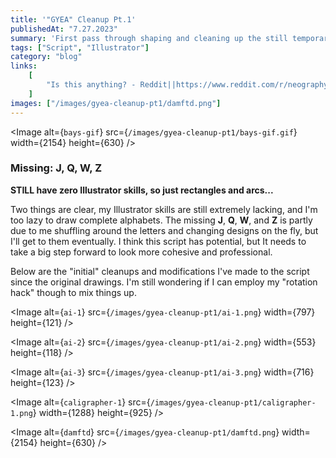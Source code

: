 ```yaml
---
title: '"GYEA" Cleanup Pt.1'
publishedAt: "7.27.2023"
summary: 'First pass through shaping and cleaning up the still temporarily named "GYEA" script in Illustrator.'
tags: ["Script", "Illustrator"]
category: "blog"
links:
    [
        "Is this anything? - Reddit||https://www.reddit.com/r/neography/comments/13wk0t6/is_this_anything/?utm_source=share&amp;utm_medium=web2x&amp;context=3",
    ]
images: ["/images/gyea-cleanup-pt1/damftd.png"]
---
```


<Image
	alt={`bays-gif`}
	src={`/images/gyea-cleanup-pt1/bays-gif.gif`}
	width={2154}
	height={630}
/>

### Missing: J, Q, W, Z

**STILL have zero Illustrator skills, so just rectangles and arcs...**

Two things are clear, my Illustrator skills are still extremely lacking, and I'm too lazy to draw complete alphabets. The missing **J**, **Q**, **W**, and **Z** is partly due to me shuffling around the letters and changing designs on the fly, but I'll get to them eventually. I think this script has potential, but It needs to take a big step forward to look more cohesive and professional.

Below are the \"initial\" cleanups and modifications I've made to the script since the original drawings. I'm still wondering if I can employ my \"rotation hack\" though to mix things up.

<Image
	alt={`ai-1`}
	src={`/images/gyea-cleanup-pt1/ai-1.png`}
	width={797}
	height={121}
/>

<Image
	alt={`ai-2`}
	src={`/images/gyea-cleanup-pt1/ai-2.png`}
	width={553}
	height={118}
/>

<Image
	alt={`ai-3`}
	src={`/images/gyea-cleanup-pt1/ai-3.png`}
	width={716}
	height={123}
/>

<Image
	alt={`caligrapher-1`}
	src={`/images/gyea-cleanup-pt1/caligrapher-1.png`}
	width={1288}
	height={925}
/>

<Image
	alt={`damftd`}
	src={`/images/gyea-cleanup-pt1/damftd.png`}
	width={2154}
	height={630}
/>
